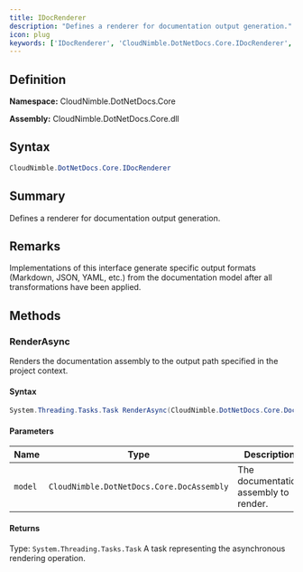 ```yaml
---
title: IDocRenderer
description: "Defines a renderer for documentation output generation."
icon: plug
keywords: ['IDocRenderer', 'CloudNimble.DotNetDocs.Core.IDocRenderer', 'CloudNimble.DotNetDocs.Core', 'interface']
---
```


## Definition

**Namespace:** CloudNimble.DotNetDocs.Core

**Assembly:** CloudNimble.DotNetDocs.Core.dll

## Syntax

```csharp
CloudNimble.DotNetDocs.Core.IDocRenderer
```

## Summary

Defines a renderer for documentation output generation.

## Remarks

Implementations of this interface generate specific output formats (Markdown, JSON, YAML, etc.)
            from the documentation model after all transformations have been applied.

## Methods

### RenderAsync

Renders the documentation assembly to the output path specified in the project context.

#### Syntax

```csharp
System.Threading.Tasks.Task RenderAsync(CloudNimble.DotNetDocs.Core.DocAssembly model)
```

#### Parameters

| Name | Type | Description |
|------|------|-------------|
| `model` | `CloudNimble.DotNetDocs.Core.DocAssembly` | The documentation assembly to render. |

#### Returns

Type: `System.Threading.Tasks.Task`
A task representing the asynchronous rendering operation.


